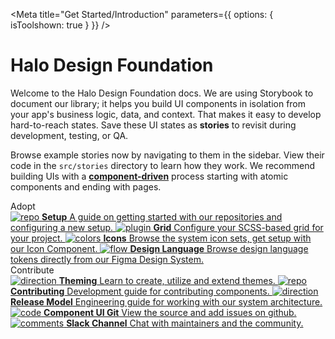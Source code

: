 
<Meta title="Get Started/Introduction" parameters={{ options: { isToolshown: true } }} />

<style>
  {`
  .subheading {
    --mediumdark: '#999999';
    font-weight: 900;
    font-size: 13px;
    color: #999;
    letter-spacing: 6px;
    line-height: 24px;
    text-transform: uppercase;
    margin-bottom: 12px;
    margin-top: 40px;
  }

  .link-list {
    display: grid;
    grid-template-columns: 1fr;
    grid-template-rows: 1fr 1fr;
    row-gap: 10px;
  }

  @media (min-width: 620px) {
    .link-list {
      row-gap: 20px;
      column-gap: 20px;
      grid-template-columns: 1fr 1fr;
    }
  }

  @media all and (-ms-high-contrast:none) {
  .link-list {
      display: -ms-grid;
      -ms-grid-columns: 1fr 1fr;
      -ms-grid-rows: 1fr 1fr;
    }
  }

  .link-item {
    display: block;
    padding: 20px 30px 20px 15px;
    border: 1px solid #00000010;
    border-radius: 5px;
    transition: background 150ms ease-out, border 150ms ease-out, transform 150ms ease-out;
    color: #333333;
    display: flex;
    align-items: flex-start;
  }

  .link-item:hover {
    border-color: #1EA7FD50;
    transform: translate3d(0, -3px, 0);
    box-shadow: rgba(0, 0, 0, 0.08) 0 3px 10px 0;
  }

  .link-item:active {
    border-color: #1EA7FD;
    transform: translate3d(0, 0, 0);
  }

  .link-item strong {
    font-weight: 700;
    display: block;
    margin-bottom: 2px;
  }
  
  .link-item img {
    height: 40px;
    width: 40px;
    margin-right: 15px;
    flex: none;
  }

  .link-item span {
    font-size: 14px;
    line-height: 20px;
  }

  .tip {
    display: inline-block;
    border-radius: 1em;
    font-size: 11px;
    line-height: 12px;
    font-weight: 700;
    background: #E7FDD8;
    color: #66BF3C;
    padding: 4px 12px;
    margin-right: 10px;
    vertical-align: top;
  }

  .tip-wrapper {
    font-size: 13px;
    line-height: 20px;
    margin-top: 40px;
    margin-bottom: 40px;
  }

  .tip-wrapper code {
    font-size: 12px;
    display: inline-block;
  }
  `}
</style>

# Halo Design Foundation

Welcome to the Halo Design Foundation docs. We are using Storybook to document our library; it helps you build UI components in isolation from your app's business logic, data, and context.
That makes it easy to develop hard-to-reach states. Save these UI states as **stories** to revisit during development, testing, or QA.

Browse example stories now by navigating to them in the sidebar.
View their code in the `src/stories` directory to learn how they work.
We recommend building UIs with a [**component-driven**](https://componentdriven.org) process starting with atomic components and ending with pages.

<div className="subheading">Adopt</div>

<div className="link-list">
  <a
    className="link-item"
    href="/?path=/docs/get-started-setup--docs"
  >
    <img src={Repo} alt="repo" />
    <span>
      <strong>Setup</strong>
      A guide on getting started with our repositories and configuring a new setup.
    </span>
  </a>
  <a
    className="link-item"
    href="/?path=/docs/adopters-design-grid--docs"
  >
    <img src={Plugin} alt="plugin" />
    <span>
      <strong>Grid</strong>
      Configure your SCSS-based grid for your project.
    </span>
  </a>
  <a
    className="link-item"
    href="/?path=/docs/adopters-design-icons--docs"
  >
    <img src={Colors} alt="colors" />
    <span>
      <strong>Icons</strong>
      Browse the system icon sets, get setup with our Icon Component.
    </span>
  </a>
  <a
    className="link-item"
    href="https://www.figma.com/file/WTLpyq9w70mdcjveq59aVR/Atlas-Design-System?type=design&node-id=0-1&mode=design&t=FTvjLEuu1thz3Xfs-0"
  >
    <img src={Flow} alt="flow" />
    <span>
      <strong>Design Language</strong>
      Browse design language tokens directly from our Figma Design System.
    </span>
  </a>
</div>

<div className="subheading">Contribute</div>

<div className="link-list">
  <a className="link-item" href="/?path=/docs/adopters-design-theming--docs">
    <img src={StackAlt} alt="direction" />
    <span>
      <strong>Theming</strong>
      Learn to create, utilize and extend themes.
    </span>
  </a>
  <a className="link-item" href="/?path=/docs/contributors-contributing--docs">
    <img src={Repo} alt="repo" />
    <span>
      <strong>Contributing</strong>
      Development guide for contributing components.
    </span>
  </a>
  <a className="link-item" href="/?path=/docs/contributors-release-model--docs">
    <img src={Direction} alt="direction" />
    <span>
      <strong>Release Model</strong>
      Engineering guide for working with our system architecture.
    </span>
  </a>
  <a className="link-item" href="https://github.com/mmctech/proxima-atlas/" target="_blank">
    <img src={Code} alt="code" />
    <span>
      <strong>Component UI Git</strong>
      View the source and add issues on github.
    </span>
  </a>
  <a className="link-item" href="https://halo.slack.com/archives/C0257079K6H" target="_blank">
    <img src={Comments} alt="comments" />
    <span>
      <strong>Slack Channel</strong>
      Chat with maintainers and the community.
    </span>
  </a>
</div>

